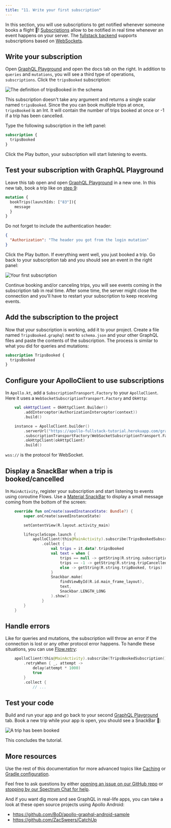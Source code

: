 ```yaml
---
title: "11. Write your first subscription"
---
```


In this section, you will use subscriptions to get notified whenever someone books a flight 🚀! [Subscriptions](https://graphql.org/blog/subscriptions-in-graphql-and-relay/) allow to be notified in real time whenever an event happens on your server. The [fullstack backend](https://apollo-fullstack-tutorial.herokuapp.com) supports subscriptions based on [WebSockets](https://en.wikipedia.org/wiki/WebSocket).


## Write your subscription

Open [GraphQL Playground](https://apollo-fullstack-tutorial.herokuapp.com/) and open the docs tab on the right. In addition to `queries` and `mutations`, you will see a third type of operations, `subscriptions`. Click the `tripsBooked` subscription:

<img alt="The definition of tripsBooked in the schema" class="screenshot" src="images/schema_tripsBooked_definition.png"/>

This subscription doesn't take any argument and returns a single scalar named `tripsBooked`. Since the you can book multiple trips at once, `tripsBooked` is an Int. It will contain the number of trips booked at once or -1 if a trip has been cancelled.

Type the following subscription in the left panel:

```graphql
subscription {
  tripsBooked
}
```

Click the Play button, your subscription will start listening to events.

## Test your subscription with GraphQL Playground

Leave this tab open and open [GraphQL Playground](https://apollo-fullstack-tutorial.herokuapp.com/) in a new one. In this new tab, book a trip like on [step 9](09-write-your-first-mutation):

```graphql
mutation {
  bookTrips(launchIds: ["83"]){
    message
  }
}
```

Do not forget to include the authentication header:

```json
{
  "Authorization": "The header you got from the login mutation"
}
```

Click the Play button. If everything went well, you just booked a trip. Go back to your subscription tab and you should see an event in the right panel:

<img alt="Your first subscription" class="screenshot" src="images/subscription.png"/>

Continue booking and/or canceling trips, you will see events coming in the subscription tab in real time. After some time, the server might close the connection and you'll have to restart your subscription to keep receiving events.

## Add the subscription to the project

Now that your subscription is working, add it to your project. Create a file named `TripsBooked.graphql` next to `schema.json` and your other GraphQL files and paste the contents of the subscription. The process is similar to what you did for queries and mutations:

```graphql:title=app/src/main/graphql/com/example/rocketreserver/TripsBooked.graphql
subscription TripsBooked {
  tripsBooked
}
```

## Configure your ApolloClient to use subscriptions

In `Apollo.kt`, add a `SubscriptionTransport.Factory` to your `ApolloClient`. Here it uses a `WebSocketSubscriptionTransport.Factory` and `OkHttp`:

```kotlin:title=Apollo.kt
    val okHttpClient = OkHttpClient.Builder()
        .addInterceptor(AuthorizationInterceptor(context))
        .build()

    instance = ApolloClient.builder()
        .serverUrl("https://apollo-fullstack-tutorial.herokuapp.com/graphql")
        .subscriptionTransportFactory(WebSocketSubscriptionTransport.Factory("wss://apollo-fullstack-tutorial.herokuapp.com/graphql", okHttpClient))
        .okHttpClient(okHttpClient)
        .build()
```

`wss://` is the protocol for WebSocket.

## Display a SnackBar when a trip is booked/cancelled

In `MainActivity`, register your subscription and start listening to events using coroutine Flows. Use a [Material SnackBar](https://material.io/develop/android/components/snackbar/) to display a small message coming from the bottom of the screen:

```kotlin:title=MainActivity.kt
    override fun onCreate(savedInstanceState: Bundle?) {
        super.onCreate(savedInstanceState)

        setContentView(R.layout.activity_main)

        lifecycleScope.launch {
            apolloClient(this@MainActivity).subscribe(TripsBookedSubscription()).toFlow()
                .collect {
                    val trips = it.data?.tripsBooked
                    val text = when {
                        trips == null -> getString(R.string.subscriptionError)
                        trips == -1 -> getString(R.string.tripCancelled)
                        else -> getString(R.string.tripBooked, trips)
                    }
                    Snackbar.make(
                        findViewById(R.id.main_frame_layout),
                        text,
                        Snackbar.LENGTH_LONG
                    ).show()
                }
        }
    }
```

## Handle errors

Like for queries and mutations, the subscription will throw an error if the connection is lost or any other protocol error happens. To handle these situations, you can use [Flow.retry](https://kotlin.github.io/kotlinx.coroutines/kotlinx-coroutines-core/kotlinx.coroutines.flow/retry.html):

```MainActivity.kt
    apolloClient(this@MainActivity).subscribe(TripsBookedSubscription()).toFlow()
        .retryWhen { _, attempt ->
            delay(attempt * 1000)
            true
        }
        .collect {
            // ...
```

## Test your code

Build and run your app and go back to your second [GraphQL Playground](https://apollo-fullstack-tutorial.herokuapp.com/) tab. Book a new trip while your app is open, you should see a SnackBar 🚀:

<img alt="A trip has been booked" class="screenshot" src="images/snackbar.png"/>

This concludes the tutorial.

## More resources

Use the rest of this documentation for more advanced topics like [Caching](https://www.apollographql.com/docs/android/essentials/caching/)  or [Gradle configuration](https://www.apollographql.com/docs/android/essentials/plugin-configuration/).

Feel free to ask questions by either [opening an issue on our GitHub repo](https://github.com/apollographql/apollo-android/issues) or [stopping by our Spectrum Chat for help](https://spectrum.chat/apollo/apollo-android).

And if you want dig more and see GraphQL in real-life apps, you can take a look at these open source projects using Apollo Android:

* https://github.com/BoD/apollo-graphql-android-sample
* https://github.com/ZacSweers/CatchUp
